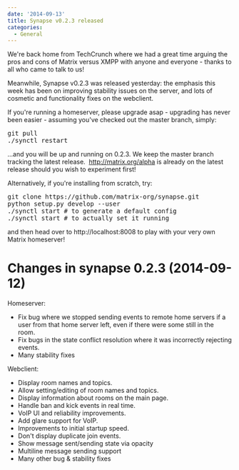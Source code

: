 ```yaml
---
date: '2014-09-13'
title: Synapse v0.2.3 released
categories:
  - General
---
```


We're back home from TechCrunch where we had a great time arguing the pros and cons of Matrix versus XMPP with anyone and everyone - thanks to all who came to talk to us!

Meanwhile, Synapse v0.2.3 was released yesterday: the emphasis this week has been on improving stability issues on the server, and lots of cosmetic and functionality fixes on the webclient.

If you're running a homeserver, please upgrade asap - upgrading has never been easier - assuming you've checked out the master branch, simply:

<pre>
git pull
./synctl restart
</pre>

...and you will be up and running on 0.2.3.  We keep the master branch tracking the latest release.  <a class="moz-txt-link-freetext" href="http://matrix.org/alpha">http://matrix.org/alpha</a> is already on the latest release should you wish to experiment first!

Alternatively, if you're installing from scratch, try:

<pre>
git clone https://github.com/matrix-org/synapse.git
python setup.py develop --user
./synctl start # to generate a default config
./synctl start # to actually set it running
</pre>

and then head over to http://localhost:8008 to play with your very own Matrix homeserver!


Changes in synapse 0.2.3 (2014-09-12)
=====================================

Homeserver:
* Fix bug where we stopped sending events to remote home servers if a
user from that home server left, even if there were some still in the
room.
* Fix bugs in the state conflict resolution where it was incorrectly
rejecting events.
* Many stability fixes

Webclient:
* Display room names and topics.
* Allow setting/editing of room names and topics.
* Display information about rooms on the main page.
* Handle ban and kick events in real time.
* VoIP UI and reliability improvements.
* Add glare support for VoIP.
* Improvements to initial startup speed.
* Don't display duplicate join events.
* Show message sent/sending state via opacity
* Multiline message sending support
* Many other bug &amp; stability fixes